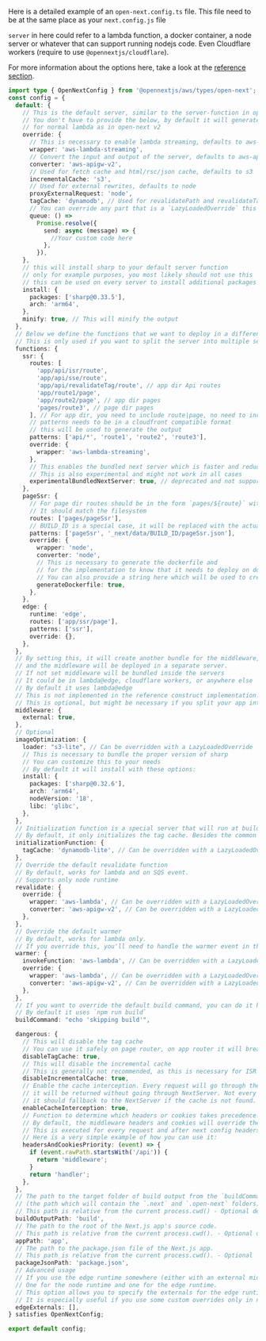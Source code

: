Here is a detailed example of an `open-next.config.ts` file. This file need to be at the same place as your `next.config.js` file

`server` in here could refer to a lambda function, a docker container, a node server or whatever that can support running nodejs code. Even Cloudflare workers (require to use `@opennextjs/cloudflare`).

For more information about the options here, take a look at the [reference section](/aws/config/reference).

```ts
import type { OpenNextConfig } from '@opennextjs/aws/types/open-next';
const config = {
  default: {
    // This is the default server, similar to the server-function in open-next v2
    // You don't have to provide the below, by default it will generate an output
    // for normal lambda as in open-next v2
    override: {
      // This is necessary to enable lambda streaming, defaults to aws-lambda
      wrapper: 'aws-lambda-streaming',
      // Convert the input and output of the server, defaults to aws-apigw-v2
      converter: 'aws-apigw-v2',
      // Used for fetch cache and html/rsc/json cache, defaults to s3
      incrementalCache: 's3',
      // Used for external rewrites, defaults to node
      proxyExternalRequest: 'node',
      tagCache: 'dynamodb', // Used for revalidatePath and revalidateTag, defaults to dynamodb
      // You can override any part that is a `LazyLoadedOverride` this way
      queue: () =>
        Promise.resolve({
          send: async (message) => {
            //Your custom code here
          },
        }),
    },
    // this will install sharp to your default server function
    // only for example purposes, you most likely should not use this
    // this can be used on every server to install additional packages
    install: {
      packages: ['sharp@0.33.5'],
      arch: 'arm64',
    },
    minify: true, // This will minify the output
  },
  // Below we define the functions that we want to deploy in a different server
  // This is only used if you want to split the server into multiple servers
  functions: {
    ssr: {
      routes: [
        'app/api/isr/route',
        'app/api/sse/route',
        'app/api/revalidateTag/route', // app dir Api routes
        'app/route1/page',
        'app/route2/page', // app dir pages
        'pages/route3', // page dir pages
      ], // For app dir, you need to include route|page, no need to include layout or loading
      // patterns needs to be in a cloudfront compatible format
      // this will be used to generate the output
      patterns: ['api/*', 'route1', 'route2', 'route3'],
      override: {
        wrapper: 'aws-lambda-streaming',
      },
      // This enables the bundled next server which is faster and reduce the size of the server
      // This is also experimental and might not work in all cases
      experimentalBundledNextServer: true, // deprecated and not supported in next 14.2+
    },
    pageSsr: {
      // For page dir routes should be in the form `pages/${route}` without the extension
      // It should match the filesystem
      routes: ['pages/pageSsr'],
      // BUILD_ID is a special case, it will be replaced with the actual build id
      patterns: ['pageSsr', '_next/data/BUILD_ID/pageSsr.json'],
      override: {
        wrapper: 'node',
        converter: 'node',
        // This is necessary to generate the dockerfile and 
        // for the implementation to know that it needs to deploy on docker
        // You can also provide a string here which will be used to create the dockerfile
        generateDockerfile: true,
      },
    },
    edge: {
      runtime: 'edge',
      routes: ['app/ssr/page'],
      patterns: ['ssr'],
      override: {},
    },
  },
  // By setting this, it will create another bundle for the middleware,
  // and the middleware will be deployed in a separate server.
  // If not set middleware will be bundled inside the servers
  // It could be in lambda@edge, cloudflare workers, or anywhere else
  // By default it uses lambda@edge
  // This is not implemented in the reference construct implementation.
  // This is optional, but might be necessary if you split your app into multiple servers
  middleware: {
    external: true,
  },
  // Optional
  imageOptimization: {
    loader: "s3-lite", // Can be overridden with a LazyLoadedOverride
    // This is necessary to bundle the proper version of sharp
    // You can customize this to your needs
    // By default it will install with these options:
    install: {
      packages: ['sharp@0.32.6'],
      arch: 'arm64',
      nodeVersion: '18',
      libc: 'glibc',
    },
  },
  // Initialization function is a special server that will run at build time to initialize the cache.
  // By default, it only initializes the tag cache. Besides the common options, you can use the following options:
  initializationFunction: {
    tagCache: 'dynamodb-lite', // Can be overridden with a LazyLoadedOverride
  },
  // Override the default revalidate function
  // By default, works for lambda and on SQS event.
  // Supports only node runtime
  revalidate: {
    override: {
      wrapper: 'aws-lambda', // Can be overridden with a LazyLoadedOverride
      converter: 'aws-apigw-v2', // Can be overridden with a LazyLoadedOverride
    },
  },
  // Override the default warmer
  // By default, works for lambda only.
  // If you override this, you'll need to handle the warmer event in the wrapper
  warmer: {
    invokeFunction: 'aws-lambda', // Can be overridden with a LazyLoadedOverride
    override: {
      wrapper: 'aws-lambda', // Can be overridden with a LazyLoadedOverride
      converter: 'aws-apigw-v2', // Can be overridden with a LazyLoadedOverride
    },
  },
  // If you want to override the default build command, you can do it here
  // By default it uses `npm run build`
  buildCommand: "echo 'skipping build'",

  dangerous: {
    // This will disable the tag cache
    // You can use it safely on page router, on app router it will break revalidateTag and revalidatePath
    disableTagCache: true,
    // This will disable the incremental cache
    // This is generally not recommended, as this is necessary for ISR AND SSG routes as well as the fetch cache
    disableIncrementalCache: true,
    // Enable the cache interception. Every request will go through the cache interceptor, if it is found in the cache,
    // it will be returned without going through NextServer. Not every feature is covered by the cache interceptor and
    // it should fallback to the NextServer if the cache is not found.
    enableCacheInterception: true,
    // Function to determine which headers or cookies takes precedence.
    // By default, the middleware headers and cookies will override the handler headers and cookies.
    // This is executed for every request and after next config headers and middleware has executed.
    // Here is a very simple example of how you can use it:
    headersAndCookiesPriority: (event) => {
      if (event.rawPath.startsWith('/api')) {
        return 'middleware';
      }
      return 'handler';
    },
  },
  // The path to the target folder of build output from the `buildCommand` option 
  // (the path which will contain the `.next` and `.open-next` folders).
  // This path is relative from the current process.cwd() - Optional defaults to "."
  buildOutputPath: 'build',
  // The path to the root of the Next.js app's source code.
  // This path is relative from the current process.cwd(). - Optional defaults to "."
  appPath: 'app',
  // The path to the package.json file of the Next.js app. 
  // This path is relative from the current process.cwd(). - Optional
  packageJsonPath: 'package.json',
  // Advanced usage
  // If you use the edge runtime somewhere (either with an external middleware or in the functions), we compile 2 versions of the open-next.config.ts file.
  // One for the node runtime and one for the edge runtime.
  // This option allows you to specify the externals for the edge runtime used in esbuild for the compilation of open-next.config.ts
  // It is especially useful if you use some custom overrides only in node
  edgeExternals: [],
} satisfies OpenNextConfig;

export default config;
```